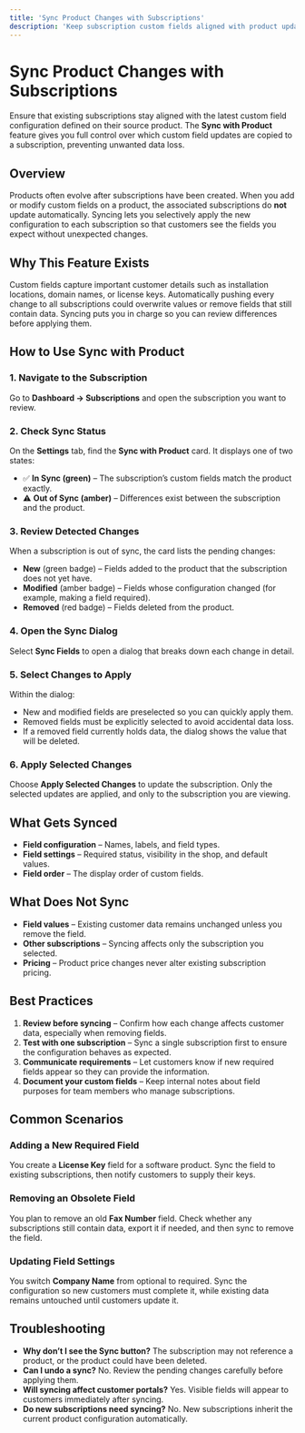 ```yaml
---
title: 'Sync Product Changes with Subscriptions'
description: 'Keep subscription custom fields aligned with product updates using the Sync with Product feature.'
---
```


# Sync Product Changes with Subscriptions

Ensure that existing subscriptions stay aligned with the latest custom field configuration defined on their source product. The **Sync with Product** feature gives you full control over which custom field updates are copied to a subscription, preventing unwanted data loss.

## Overview

Products often evolve after subscriptions have been created. When you add or modify custom fields on a product, the associated subscriptions do **not** update automatically. Syncing lets you selectively apply the new configuration to each subscription so that customers see the fields you expect without unexpected changes.

## Why This Feature Exists

Custom fields capture important customer details such as installation locations, domain names, or license keys. Automatically pushing every change to all subscriptions could overwrite values or remove fields that still contain data. Syncing puts you in charge so you can review differences before applying them.

## How to Use Sync with Product

### 1. Navigate to the Subscription
Go to **Dashboard → Subscriptions** and open the subscription you want to review.

### 2. Check Sync Status
On the **Settings** tab, find the **Sync with Product** card. It displays one of two states:

- ✅ **In Sync (green)** – The subscription’s custom fields match the product exactly.
- ⚠️ **Out of Sync (amber)** – Differences exist between the subscription and the product.

### 3. Review Detected Changes
When a subscription is out of sync, the card lists the pending changes:

- **New** (green badge) – Fields added to the product that the subscription does not yet have.
- **Modified** (amber badge) – Fields whose configuration changed (for example, making a field required).
- **Removed** (red badge) – Fields deleted from the product.

### 4. Open the Sync Dialog
Select **Sync Fields** to open a dialog that breaks down each change in detail.

### 5. Select Changes to Apply
Within the dialog:

- New and modified fields are preselected so you can quickly apply them.
- Removed fields must be explicitly selected to avoid accidental data loss.
- If a removed field currently holds data, the dialog shows the value that will be deleted.

### 6. Apply Selected Changes
Choose **Apply Selected Changes** to update the subscription. Only the selected updates are applied, and only to the subscription you are viewing.

## What Gets Synced

- **Field configuration** – Names, labels, and field types.
- **Field settings** – Required status, visibility in the shop, and default values.
- **Field order** – The display order of custom fields.

## What Does Not Sync

- **Field values** – Existing customer data remains unchanged unless you remove the field.
- **Other subscriptions** – Syncing affects only the subscription you selected.
- **Pricing** – Product price changes never alter existing subscription pricing.

## Best Practices

1. **Review before syncing** – Confirm how each change affects customer data, especially when removing fields.
2. **Test with one subscription** – Sync a single subscription first to ensure the configuration behaves as expected.
3. **Communicate requirements** – Let customers know if new required fields appear so they can provide the information.
4. **Document your custom fields** – Keep internal notes about field purposes for team members who manage subscriptions.

## Common Scenarios

### Adding a New Required Field
You create a **License Key** field for a software product. Sync the field to existing subscriptions, then notify customers to supply their keys.

### Removing an Obsolete Field
You plan to remove an old **Fax Number** field. Check whether any subscriptions still contain data, export it if needed, and then sync to remove the field.

### Updating Field Settings
You switch **Company Name** from optional to required. Sync the configuration so new customers must complete it, while existing data remains untouched until customers update it.

## Troubleshooting

- **Why don’t I see the Sync button?** The subscription may not reference a product, or the product could have been deleted.
- **Can I undo a sync?** No. Review the pending changes carefully before applying them.
- **Will syncing affect customer portals?** Yes. Visible fields will appear to customers immediately after syncing.
- **Do new subscriptions need syncing?** No. New subscriptions inherit the current product configuration automatically.

